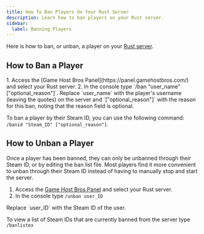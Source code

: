 ```yaml
---
title: How To Ban Players On Your Rust Server
description: Learn how to ban players on your Rust server.
sidebar:
  label: Banning Players
---
```


Here is how to ban, or unban, a player on your [Rust server](https://www.gamehostbros.com/rust-server-hosting/).

## How to Ban a Player
<Steps>
1. Access the [Game Host Bros Panel](https://panel.gamehostbros.com/) and select your Rust server.
2. In the console type `/ban "user_name" ["optional_reason"]`. 
</Steps>
Replace `user_name` with the player's username (leaving the quotes) on the server and `["optional_reason"]` with the reason for this ban, noting that the reason field is optional.

To ban a player by their Steam ID, you can use the following command: `/banid "Steam_ID" ["optional_reason"]`.

## How to Unban a Player

Once a player has been banned, they can only be unbanned through their Steam ID, or by editing the ban list file. Most players find it more convenient to unban through their Steam ID instead of having to manually stop and start the server.
<Steps>
1. Access the [Game Host Bros Panel](https://panel.gamehostbros.com/) and select your Rust server.
2. In the console type `/unban user_ID`
</Steps>
Replace `user_ID` with the Steam ID of the user.

To view a list of Steam IDs that are currently banned from the server type `/banlistex`

